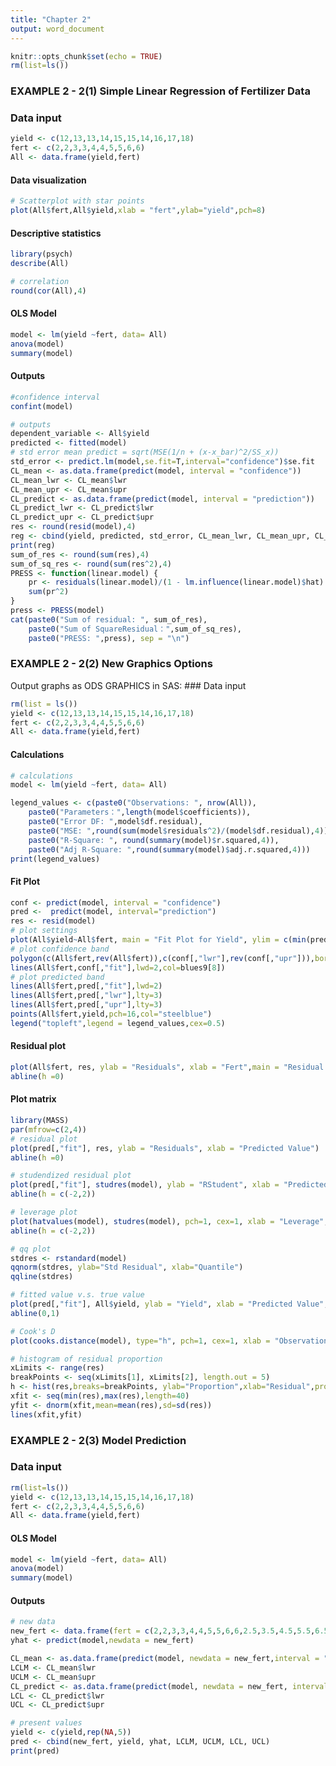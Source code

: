 ```yaml
---
title: "Chapter 2"
output: word_document
---
```


```r
knitr::opts_chunk$set(echo = TRUE)
rm(list=ls())
```

### EXAMPLE 2 - 2(1) Simple Linear Regression of Fertilizer Data

### Data input
```r
yield <- c(12,13,13,14,15,15,14,16,17,18)
fert <- c(2,2,3,3,4,4,5,5,6,6)
All <- data.frame(yield,fert)
```

#### Data visualization
```r
# Scatterplot with star points
plot(All$fert,All$yield,xlab = "fert",ylab="yield",pch=8)
```

#### Descriptive statistics
```r
library(psych)
describe(All)

# correlation
round(cor(All),4)
```

#### OLS Model
```r
model <- lm(yield ~fert, data= All)
anova(model)
summary(model)
``` 

#### Outputs
```r
#confidence interval
confint(model)

# outputs
dependent_variable <- All$yield
predicted <- fitted(model)
# std error mean predict = sqrt(MSE(1/n + (x-x_bar)^2/SS_x))
std_error <- predict.lm(model,se.fit=T,interval="confidence")$se.fit
CL_mean <- as.data.frame(predict(model, interval = "confidence"))
CL_mean_lwr <- CL_mean$lwr
CL_mean_upr <- CL_mean$upr
CL_predict <- as.data.frame(predict(model, interval = "prediction"))
CL_predict_lwr <- CL_predict$lwr
CL_predict_upr <- CL_predict$upr
res <- round(resid(model),4)
reg <- cbind(yield, predicted, std_error, CL_mean_lwr, CL_mean_upr, CL_predict_lwr,CL_predict_upr, res)
print(reg)
sum_of_res <- round(sum(res),4)
sum_of_sq_res <- round(sum(res^2),4)
PRESS <- function(linear.model) {
    pr <- residuals(linear.model)/(1 - lm.influence(linear.model)$hat)
    sum(pr^2)
}
press <- PRESS(model)
cat(paste0("Sum of residual: ", sum_of_res),
    paste0("Sum of SquareResidual：",sum_of_sq_res), 
    paste0("PRESS: ",press), sep = "\n")
```


### EXAMPLE 2 - 2(2) New Graphics Options

Output graphs as ODS GRAPHICS in SAS:
### Data input
```r
rm(list = ls())
yield <- c(12,13,13,14,15,15,14,16,17,18)
fert <- c(2,2,3,3,4,4,5,5,6,6)
All <- data.frame(yield,fert)
```

#### Calculations
```r
# calculations
model <- lm(yield ~fert, data= All)

legend_values <- c(paste0("Observations: ", nrow(All)),
    paste0("Parameters：",length(model$coefficients)), 
    paste0("Error DF: ",model$df.residual),
    paste0("MSE: ",round(sum(model$residuals^2)/(model$df.residual),4)),
    paste0("R-Square: ", round(summary(model)$r.squared,4)),
    paste0("Adj R-Square: ",round(summary(model)$adj.r.squared,4)))
print(legend_values)
```

#### Fit Plot 
```r
conf <- predict(model, interval = "confidence")
pred <-  predict(model, interval="prediction")
res <- resid(model)
# plot settings
plot(All$yield~All$fert, main = "Fit Plot for Yield", ylim = c(min(pred[,"lwr"]),max(pred[,"upr"])))
# plot confidence band
polygon(c(All$fert,rev(All$fert)),c(conf[,"lwr"],rev(conf[,"upr"])),border=NA,col=blues9[3])
lines(All$fert,conf[,"fit"],lwd=2,col=blues9[8])
# plot predicted band
lines(All$fert,pred[,"fit"],lwd=2)
lines(All$fert,pred[,"lwr"],lty=3)
lines(All$fert,pred[,"upr"],lty=3)
points(All$fert,yield,pch=16,col="steelblue")
legend("topleft",legend = legend_values,cex=0.5)
```

#### Residual plot
```r
plot(All$fert, res, ylab = "Residuals", xlab = "Fert",main = "Residual Plot")
abline(h =0)
```

#### Plot matrix
```r
library(MASS)
par(mfrow=c(2,4))
# residual plot 
plot(pred[,"fit"], res, ylab = "Residuals", xlab = "Predicted Value")
abline(h =0)

# studendized residual plot
plot(pred[,"fit"], studres(model), ylab = "RStudent", xlab = "Predicted Value", ylim = c(min(studres(model),-2), max(studres(model),2)))
abline(h = c(-2,2))

# leverage plot
plot(hatvalues(model), studres(model), pch=1, cex=1, xlab = "Leverage",ylab = "RStudent")
abline(h = c(-2,2))

# qq plot
stdres <- rstandard(model)
qqnorm(stdres, ylab="Std Residual", xlab="Quantile") 
qqline(stdres)

# fitted value v.s. true value
plot(pred[,"fit"], All$yield, ylab = "Yield", xlab = "Predicted Value",asp = 1)
abline(0,1)

# Cook's D
plot(cooks.distance(model), type="h", pch=1, cex=1, xlab = "Observation",ylab = "Cook's distance")

# histogram of residual proportion 
xLimits <- range(res)
breakPoints <- seq(xLimits[1], xLimits[2], length.out = 5)
h <- hist(res,breaks=breakPoints, ylab="Proportion",xlab="Residual",prob=T)
xfit <- seq(min(res),max(res),length=40)
yfit <- dnorm(xfit,mean=mean(res),sd=sd(res))
lines(xfit,yfit)

```

### EXAMPLE 2 - 2(3) Model Prediction

### Data input
```r
rm(list=ls())
yield <- c(12,13,13,14,15,15,14,16,17,18)
fert <- c(2,2,3,3,4,4,5,5,6,6)
All <- data.frame(yield,fert)
```

#### OLS Model
```r
model <- lm(yield ~fert, data= All)
anova(model)
summary(model)
``` 

#### Outputs
```r
# new data
new_fert <- data.frame(fert = c(2,2,3,3,4,4,5,5,6,6,2.5,3.5,4.5,5.5,6.5))
yhat <- predict(model,newdata = new_fert)

CL_mean <- as.data.frame(predict(model, newdata = new_fert,interval = "confidence"))
LCLM <- CL_mean$lwr
UCLM <- CL_mean$upr
CL_predict <- as.data.frame(predict(model, newdata = new_fert, interval = "prediction"))
LCL <- CL_predict$lwr
UCL <- CL_predict$upr

# present values
yield <- c(yield,rep(NA,5))
pred <- cbind(new_fert, yield, yhat, LCLM, UCLM, LCL, UCL)
print(pred)
```



